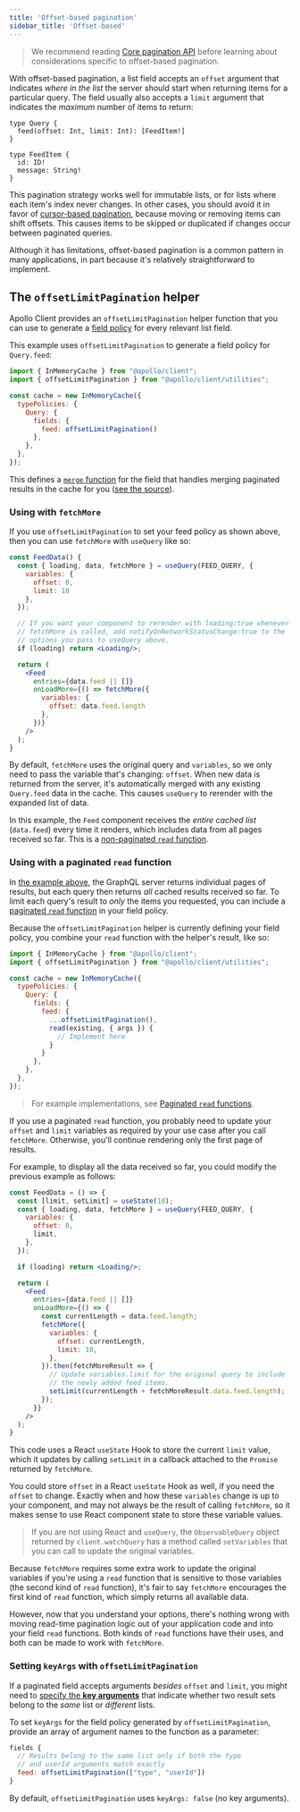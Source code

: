 ```yaml
---
title: 'Offset-based pagination'
sidebar_title: 'Offset-based'
---
```


> We recommend reading [Core pagination API](./core-api) before learning about considerations specific to offset-based pagination.

With offset-based pagination, a list field accepts an `offset` argument that indicates _where in the list_ the server should start when returning items for a particular query. The field usually also accepts a `limit` argument that indicates the _maximum_ number of items to return:

```graphql{2}
type Query {
  feed(offset: Int, limit: Int): [FeedItem!]
}

type FeedItem {
  id: ID!
  message: String!
}
```

This pagination strategy works well for immutable lists, or for lists where each item's index never changes. In other cases, you should avoid it in favor of [cursor-based pagination](./cursor-based/), because moving or removing items can shift offsets. This causes items to be skipped or duplicated if changes occur between paginated queries.

Although it has limitations, offset-based pagination is a common pattern in many applications, in part because it's relatively straightforward to implement.

## The `offsetLimitPagination` helper

Apollo Client provides an `offsetLimitPagination` helper function that you can use to generate a [field policy](../caching/cache-field-behavior/) for every relevant list field.

This example uses `offsetLimitPagination` to generate a field policy for `Query.feed`:

```js{2,8}:title=index.js
import { InMemoryCache } from "@apollo/client";
import { offsetLimitPagination } from "@apollo/client/utilities";

const cache = new InMemoryCache({
  typePolicies: {
    Query: {
      fields: {
        feed: offsetLimitPagination()
      },
    },
  },
});
```

This defines a [`merge` function](../caching/cache-field-behavior/#the-merge-function) for the field that handles merging paginated results in the cache for you ([see the source](https://github.com/apollographql/apollo-client/blob/main/src/utilities/policies/pagination.ts#L33-L49)).



### Using with `fetchMore`

If you use `offsetLimitPagination` to set your feed policy as shown above, then you can use `fetchMore` with `useQuery` like so:

```jsx{17-21}:title=FeedData.jsx
const FeedData() {
  const { loading, data, fetchMore } = useQuery(FEED_QUERY, {
    variables: {
      offset: 0,
      limit: 10
    },
  });

  // If you want your component to rerender with loading:true whenever
  // fetchMore is called, add notifyOnNetworkStatusChange:true to the
  // options you pass to useQuery above.
  if (loading) return <Loading/>;

  return (
    <Feed
      entries={data.feed || []}
      onLoadMore={() => fetchMore({
        variables: {
          offset: data.feed.length
        },
      })}
    />
  );
}
```

By default, `fetchMore` uses the original query and `variables`, so we only need to pass the variable that's changing: `offset`. When new data is returned from the server, it's automatically merged with any existing `Query.feed` data in the cache. This causes `useQuery` to rerender with the expanded list of data.

In this example, the `Feed` component receives the _entire cached list_ (`data.feed`) every time it renders, which includes data from all pages received so far. This is a [non-paginated `read` function](./core-api/#non-paginated-read-functions).

### Using with a paginated `read` function

In [the example above](#using-with-fetchmore), the GraphQL server returns individual pages of results, but each query then returns _all_ cached results received so far. To limit each query's result to _only_ the items you requested, you can include a [paginated `read` function](./core-api/#paginated-read-functions) in your field policy.

Because the `offsetLimitPagination` helper is currently defining your field policy, you combine your `read` function with the helper's result, like so:

```js{8-13}:title=index.js
import { InMemoryCache } from "@apollo/client";
import { offsetLimitPagination } from "@apollo/client/utilities";

const cache = new InMemoryCache({
  typePolicies: {
    Query: {
      fields: {
        feed: {
          ...offsetLimitPagination(),
          read(existing, { args }) {
            // Implement here
          }
        }
      },
    },
  },
});
```

> For example implementations, see [Paginated `read` functions](./core-api/#paginated-read-functions).

If you use a paginated `read` function, you probably need to  update your `offset` and `limit` variables as required by your use case after you call `fetchMore`. Otherwise, you'll continue rendering only the first page of results.

For example, to display all the data received so far, you could modify the previous example as follows:

```jsx
const FeedData = () => {
  const [limit, setLimit] = useState(10);
  const { loading, data, fetchMore } = useQuery(FEED_QUERY, {
    variables: {
      offset: 0,
      limit,
    },
  });

  if (loading) return <Loading/>;

  return (
    <Feed
      entries={data.feed || []}
      onLoadMore={() => {
        const currentLength = data.feed.length;
        fetchMore({
          variables: {
            offset: currentLength,
            limit: 10,
          },
        }).then(fetchMoreResult => {
          // Update variables.limit for the original query to include
          // the newly added feed items.
          setLimit(currentLength + fetchMoreResult.data.feed.length);
        });
      }}
    />
  );
}
```

This code uses a React `useState` Hook to store the current `limit` value, which it updates by calling `setLimit` in a callback attached to the `Promise` returned by `fetchMore`.

You could store `offset` in a React `useState` Hook as well, if you need the `offset` to change. Exactly when and how these `variables` change is up to your component, and may not always be the result of calling `fetchMore`, so it makes sense to use React component state to store these variable values.

> If you are not using React and `useQuery`, the `ObservableQuery` object returned by `client.watchQuery` has a method called `setVariables` that you can call to update the original variables.

Because `fetchMore` requires some extra work to update the original variables if you're using a `read` function that is sensitive to those variables (the second kind of `read` function), it's fair to say `fetchMore` encourages the first kind of `read` function, which simply returns all available data.

However, now that you understand your options, there's nothing wrong with moving read-time pagination logic out of your application code and into your field `read` functions. Both kinds of `read` functions have their uses, and both can be made to work with `fetchMore`.

### Setting `keyArgs` with `offsetLimitPagination`

If a paginated field accepts arguments _besides_ `offset` and `limit`, you might need to [specify the **key arguments**](./key-args/) that indicate whether two result sets belong to the _same_ list or _different_ lists.

To set `keyArgs` for the field policy generated by `offsetLimitPagination`, provide an array of argument names to the function as a parameter:

```js
fields {
  // Results belong to the same list only if both the type
  // and userId arguments match exactly
  feed: offsetLimitPagination(["type", "userId"])
}
```

By default, `offsetLimitPagination` uses `keyArgs: false` (no key arguments).
